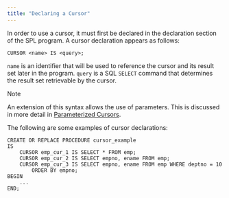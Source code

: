 ```yaml
---
title: "Declaring a Cursor"
---
```


<div id="declaring_a_cursor" class="registered_link"></div>


In order to use a cursor, it must first be declared in the declaration section of the SPL program. A cursor declaration appears as follows:

``` text
CURSOR <name> IS <query>;
```

`name` is an identifier that will be used to reference the cursor and its result set later in the program. `query` is a SQL `SELECT` command that determines the result set retrievable by the cursor.

<div class="note">

<div class="title">

Note

</div>

An extension of this syntax allows the use of parameters. This is discussed in more detail in [Parameterized Cursors](../08_static_cursors/#parameterized_cursors).

</div>

The following are some examples of cursor declarations:

``` text
CREATE OR REPLACE PROCEDURE cursor_example
IS
    CURSOR emp_cur_1 IS SELECT * FROM emp;
    CURSOR emp_cur_2 IS SELECT empno, ename FROM emp;
    CURSOR emp_cur_3 IS SELECT empno, ename FROM emp WHERE deptno = 10
        ORDER BY empno;
BEGIN
    ...
END;
```
